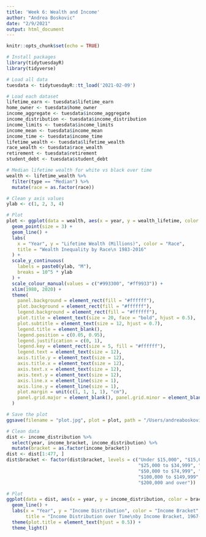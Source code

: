 ```yaml
---
title: 'Week 6: Wealth and Income'
author: "Andrea Boskovic"
date: "2/9/2021"
output: html_document
---
```


```r
knitr::opts_chunk$set(echo = TRUE)
```

```r
# Install packages
library(tidytuesdayR)
library(tidyverse)
```

```r
# Load all data
tuesdata <- tidytuesdayR::tt_load('2021-02-09')

# Load each dataset
lifetime_earn <- tuesdata$lifetime_earn
home_owner <- tuesdata$home_owner
income_aggregate <- tuesdata$income_aggregate
income_distribution <- tuesdata$income_distribution
income_limits <- tuesdata$income_limits
income_mean <- tuesdata$income_mean
income_time <- tuesdata$income_time
lifetime_wealth <- tuesdata$lifetime_wealth
race_wealth <- tuesdata$race_wealth
retirement <- tuesdata$retirement
student_debt <- tuesdata$student_debt
```

```r
# Median lifetime wealth for white vs black over time
wealth <- lifetime_wealth %>% 
  filter(type == "Median") %>%
  mutate(race = as.factor(race))

# Clean y axis values 
ylab <- c(1, 2, 3, 4)

# Plot
plot <- ggplot(data = wealth, aes(x = year, y = wealth_lifetime, color = race)) +
  geom_point(size = 3) +
  geom_line() +
  labs(
    x = "Year", y = "Lifetime Wealth (Millions)", color = "Race",
    title = "Wealth Inequality by Race\n 1983-2016"
  ) +
  scale_y_continuous(
    labels = paste0(ylab, "M"),
    breaks = 10^5 * ylab
  ) +
  scale_colour_manual(values = c("#993300", "#ff9933")) +
  xlim(1980, 2020) +
  theme(
    panel.background = element_rect(fill = "#ffffff"),
    plot.background = element_rect(fill = "#ffffff"),
    legend.background = element_rect(fill = "#ffffff"),
    plot.title = element_text(size = 20, face = "bold", hjust = 0.5),
    plot.subtitle = element_text(size = 12, hjust = 0.7),
    legend.title = element_blank(),
    legend.position = c(0.05, 0.95),
    legend.justification = c(0, 1),
    legend.key = element_rect(size = 5, fill = "#ffffff"),
    legend.text = element_text(size = 12),
    axis.title.y = element_text(size = 12),
    axis.title.x = element_text(size = 12),
    axis.text.x = element_text(size = 12),
    axis.text.y = element_text(size = 12),
    axis.line.x = element_line(size = 1),
    axis.line.y = element_line(size = 1),
    plot.margin = unit(c(1, 1, 1, 1), "cm"),
    panel.grid.major = element_blank(), panel.grid.minor = element_blank()
  )

# Save the plot
ggsave(filename = "plot.jpg", plot = plot, path = "/Users/andreaboskovic/Desktop/tidy_tuesday/tidy_tuesday/2021", dpi=300)
```

```r
# Clean data
dist <- income_distribution %>%
  select(year, income_bracket, income_distribution) %>%
  mutate(bracket = as.factor(income_bracket))
dist <- dist[1:477, ]
dist$bracket <- factor(dist$bracket, levels = c("Under $15,000", "$15,000 to $24,999", 
                                                "$25,000 to $34,999", "$35,000 to $49,999", 
                                                "$50,000 to $74,999", "$75,000 to $99,999", 
                                                "$100,000 to $149,999", "$150,000 to $199,999",
                                                "$200,000 and over"))

# Plot
ggplot(data = dist, aes(x = year, y = income_distribution, color = bracket)) +
  geom_line() + 
  labs(x = "Year", y = "Income Distribution", color = "Income Bracket",
       title = "Income Distribution over Time\nby Income Bracket, 1967-2019") + 
  theme(plot.title = element_text(hjust = 0.5)) +
  theme_light()
```



